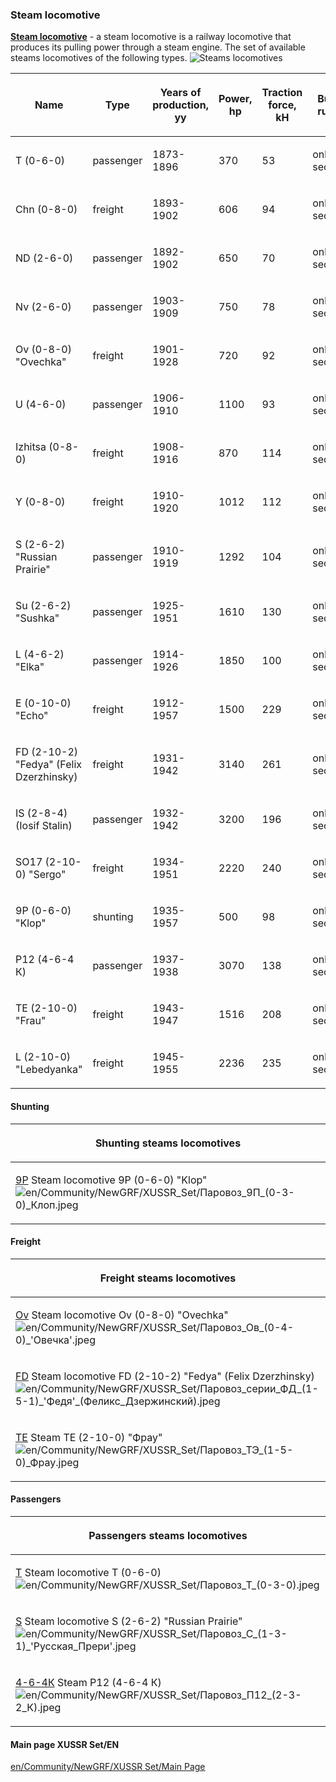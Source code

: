 === Steam locomotive ===
[https://en.wikipedia.org/wiki/Steam_locomotive '''Steam locomotive'''] - a steam locomotive is a railway locomotive that produces its pulling power through a steam engine.
The set of available steams locomotives  of the following types.
[[File:en/Steams locomotives 5.png|frame| Steams locomotives]]

{|class="wikitable sortable"
|-
! Name
! Type
! Years of production,  <br>yy
! Power,<br>hp
! Traction force,<br>kH
! Build rules
|-
|Т (0-6-0)
|passenger
|1873-1896
|370
|53
|only 1 section
|-
|Chn (0-8-0) 
|freight
|1893-1902
|606
|94
|only 1 section
|-
| ND (2-6-0)
| passenger
| 1892-1902
| 650
| 70
| only 1 section
|-
| Nv (2-6-0)
| passenger
| 1903-1909
| 750
| 78
| only 1 section
|-
| Ov (0-8-0) "Ovechka"
| freight
| 1901-1928
| 720
| 92
| only 1 section
|-
| U (4-6-0) 
| passenger
| 1906-1910
| 1100
| 93
| only 1 section
|-
| Izhitsa (0-8-0) 
| freight
| 1908-1916
| 870
| 114
| only 1 section
|-
| Y (0-8-0) 
| freight
| 1910-1920
| 1012
| 112
| only 1 section
|-
| S (2-6-2) "Russian Prairie"
| passenger
| 1910-1919
| 1292
| 104
| only 1 section
|-
| Su (2-6-2) "Sushka"
| passenger
| 1925-1951
| 1610
| 130
| only 1 section
|-
| L (4-6-2) "Elka"
| passenger
| 1914-1926
| 1850
| 100
| only 1 section
|-
| E (0-10-0) "Echo"
| freight
| 1912-1957
| 1500
| 229
| only 1 section
|-
| FD (2-10-2) "Fedya" (Felix Dzerzhinsky)
| freight
| 1931-1942
| 3140
| 261
| only 1 section
|-
| IS (2-8-4) (Iosif Stalin)
| passenger
| 1932-1942
| 3200
| 196
| only 1 section
|-
| SO17 (2-10-0) "Sergo"
| freight
| 1934-1951
| 2220
| 240
| only 1 section
|-
| 9P (0-6-0) "Klop"
| shunting
| 1935-1957
| 500
| 98
| only 1 section
|-
|P12 (4-6-4 К) 
|passenger
|1937-1938
|3070
|138
|only 1 section
|-
| TE (2-10-0) "Frau"
| freight
| 1943-1947
| 1516
| 208
| only 1 section
|-
| L (2-10-0) "Lebedyanka"
| freight
| 1945-1955
| 2236
| 235
| only 1 section
|}

==== Shunting==== 

{| class="wikitable mw-collapsible mw-collapsed"
|-
! Shunting steams locomotives
|-
| [https://ru.wikipedia.org/wiki/9П 9P] Steam locomotive 9P (0-6-0) "Klop" <br> [[File:en/Community/NewGRF/XUSSR Set/Паровоз 9П (0-3-0) Клоп.jpeg]]
|}

====Freight====
{| class="wikitable sortable mw-collapsible mw-collapsed"
|-
! Freight steams locomotives
|-
|[https://ru.wikipedia.org/wiki/Паровоз_О#.D0.9F.D0.B0.D1.80.D0.BE.D0.B2.D0.BE.D0.B7.D1.8B_.D1.81.D0.B5.D1.80.D0.B8.D0.B9_.D0.9E.D0.B2_.D0.B8_.D0.9E.D0.BA Ov] Steam locomotive Ov (0-8-0) "Ovechka" <br> [[File:en/Community/NewGRF/XUSSR Set/Паровоз Ов (0-4-0) 'Овечка'.jpeg]] || [https://ru.wikipedia.org/wiki/Паровоз_Ѵ Izhitsa] Паровоз Izhitsa (0-8-0) <br>[[File:en/Community/NewGRF/XUSSR Set/Паровоз Ѵ (0-4-0).jpeg]] || [https://ru.wikipedia.org/wiki/Паровоз_Ы Y] Steam locomotive Y (0-8-0) <br>[[File:en/Community/NewGRF/XUSSR Set/Паровоз Ы (0-4-0).jpeg]] || [https://ru.wikipedia.org/wiki/Паровоз_Э E] Steam locomotive E (0-5-0) "Echo" <br> [[File:en/Community/NewGRF/XUSSR Set/Паровоз Э (0-5-0) 'Эхо'.jpeg]]  
|-
| [https://ru.wikipedia.org/wiki/ФД FD] Steam locomotive FD (2-10-2) "Fedya" (Felix Dzerzhinsky) <br> [[File:en/Community/NewGRF/XUSSR Set/Паровоз серии ФД (1-5-1) 'Федя' (Феликс Дзержинский).jpeg]] || [https://ru.wikipedia.org/wiki/СО_(паровоз) SO17] Steam locomotive SO17 (2-10-0) "Sergo" <br> [[File:en/Community/NewGRF/XUSSR Set/Паровоз СО17 (1-5-0) 'Серьго'.jpeg]] || [https://ru.wikipedia.org/wiki/Паровоз_Л L] Steam locomotive L (2-10-0) "Lebedyanka" <br> [[File:en/Community/NewGRF/XUSSR Set/Паровоз Л (1-5-0) 'Лебедянка'.jpeg]] || [https://ru.wikipedia.org/wiki/Паровоз_Ч Ch] Steam locomotive Chn (0-8-0) <br> [[File:en/Community/NewGRF/XUSSR Set/Чн.jpeg]]
|-
| [https://ru.wikipedia.org/wiki/Паровоз_ТЭ ТE] Steam ТE (2-10-0) "Фрау"<br> [[File:en/Community/NewGRF/XUSSR Set/Паровоз ТЭ (1-5-0) Фрау.jpeg]]
|}

====Passengers====

{| class="wikitable mw-collapsible mw-collapsed"
|-
! Passengers steams locomotives
|-
| [https://ru.wikipedia.org/wiki/Паровоз_Т Т] Steam locomotive Т (0-6-0) <br> [[File:en/Community/NewGRF/XUSSR Set/Паровоз Т (0-3-0).jpeg]] || [https://ru.wikipedia.org/wiki/Паровоз_Н ND] Steam locomotive ND (2-6-0) <br> [[File:en/Community/NewGRF/XUSSR Set/Паровоз НД (1-3-0).jpeg]] || [https://ru.wikipedia.org/wiki/Паровоз_Н Nv] Steam locomotive Nv (2-6-0) <br> [[File:en/Community/NewGRF/XUSSR Set/Паровоз Нв (1-3-0).jpeg]] || [https://ru.wikipedia.org/wiki/Паровоз_У U] Steam locomotive U (4-6-0) <br> [[File:en/Community/NewGRF/XUSSR Set/Паровоз У (2-3-0).jpeg]]  
|-
| [https://ru.wikipedia.org/wiki/Паровоз_С S] Steam locomotive S (2-6-2) "Russian Prairie" <br> [[File:en/Community/NewGRF/XUSSR Set/Паровоз С (1-3-1) 'Русская Прери'.jpeg]] || [https://ru.wikipedia.org/wiki/Паровоз_Л L] Steam locomotive L (4-6-2) "Elka" <br> [[File:en/Community/NewGRF/XUSSR Set/Паровоз Л (2-3-1) 'Элька'.jpeg]] || [https://ru.wikipedia.org/wiki/Су_(паровоз) Su]  Steam locomotive Su (2-6-2) "Sushka" <br> [[File:en/Community/NewGRF/XUSSR Set/Паровоз Су (1-3-1) 'Сушка'.jpeg]] || [https://ru.wikipedia.org/wiki/ИС_(паровоз) IS] Steam locomotive IS (2-8-4) (Iosif Stalin) <br> [[File:en/Community/NewGRF/XUSSR Set/Паровоз ИС (1-4-2) (Иосиф Сталин).jpeg]]
 
|-
| [https://ru.wikipedia.org/wiki/2-3-2К 4-6-4К] Steam P12 (4-6-4 К) <br> [[File:en/Community/NewGRF/XUSSR Set/Паровоз П12 (2-3-2 К).jpeg]]
|}

====Main page XUSSR Set/EN====
[[en/Community/NewGRF/XUSSR Set/Main Page]]
